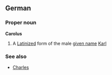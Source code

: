 ==German==

===Proper noun===
'''Carolus'''

# A [[Latinize]]d form of the male [[given name]] [[Karl]]

===See also===
*[[Charles]]